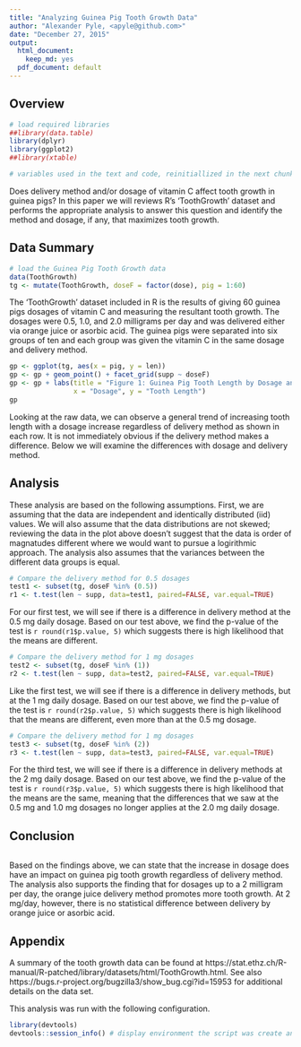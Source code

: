 ```yaml
---
title: "Analyzing Guinea Pig Tooth Growth Data"
author: "Alexander Pyle, <apyle@github.com>"
date: "December 27, 2015"
output:
  html_document:
    keep_md: yes
  pdf_document: default
---
```


## Overview

```r

# load required libraries
##library(data.table)
library(dplyr)
library(ggplot2)
##library(xtable)

# variables used in the text and code, reinitiallized in the next chunk. Set here for use in text

```

Does delivery method and/or dosage of vitamin C affect tooth growth in guinea pigs? 
In this paper we will reviews R's 'ToothGrowth' dataset and performs the appropriate 
analysis to answer this question and identify the method and dosage, if any, that 
maximizes tooth growth.

## Data Summary

```r

# load the Guinea Pig Tooth Growth data
data(ToothGrowth)
tg <- mutate(ToothGrowth, doseF = factor(dose), pig = 1:60)

```

The 'ToothGrowth' dataset included in R is the results of giving 60 guinea pigs 
dosages of vitamin C and measuring the resultant tooth growth. The dosages were 
0.5, 1.0, and 2.0 milligrams per day and was delivered either via orange juice 
or asorbic acid. The guinea pigs were separated into six groups of ten and each 
group was given the vitamin C in the same dosage and delivery method. 

```r

gp <- ggplot(tg, aes(x = pig, y = len))
gp <- gp + geom_point() + facet_grid(supp ~ doseF)
gp <- gp + labs(title = "Figure 1: Guinea Pig Tooth Length by Dosage and Delivery Method", 
                x = "Dosage", y = "Tooth Length")
gp

```

Looking at the raw data, we can observe a general trend of increasing tooth length 
with a dosage increase regardless of delivery method as shown in each row. It is 
not immediately obvious if the delivery method makes a difference. Below we will 
examine the differences with dosage and delivery method.

## Analysis

These analysis are based on the following assumptions. First, we are assuming that 
the data are independent and identically distributed (iid) values. We will also 
assume that the data distributions are not skewed; reviewing the data in the plot 
above doesn't suggest that the data is order of magnatudes different where we would 
want to pursue a logirithmic approach. The analysis also assumes that the variances 
between the different data groups is equal. 

```r
# Compare the delivery method for 0.5 dosages
test1 <- subset(tg, doseF %in% (0.5))
r1 <- t.test(len ~ supp, data=test1, paired=FALSE, var.equal=TRUE)

```

For our first test, we will see if there is a difference in delivery method at the 
0.5 mg daily dosage. Based on our test above, we find the p-value of the test is 
`r round(r1$p.value, 5)` which suggests there is high likelihood that the means 
are different.

```r
# Compare the delivery method for 1 mg dosages
test2 <- subset(tg, doseF %in% (1))
r2 <- t.test(len ~ supp, data=test2, paired=FALSE, var.equal=TRUE)

```

Like the first test, we will see if there is a difference in delivery methods, but 
at the 1 mg daily dosage. Based on our test above, we find the p-value of the test 
is `r round(r2$p.value, 5)` which suggests there is high likelihood that the means 
are different, even more than at the 0.5 mg dosage. 

```r
# Compare the delivery method for 1 mg dosages
test3 <- subset(tg, doseF %in% (2))
r3 <- t.test(len ~ supp, data=test3, paired=FALSE, var.equal=TRUE)

```

For the third test, we will see if there is a difference in delivery methods at 
the 2 mg daily dosage. Based on our test above, we find the p-value of the test 
is `r round(r3$p.value, 5)` which suggests there is high likelihood that the 
means are the same, meaning that the differences that we saw at the 0.5 mg and 
1.0 mg dosages no longer applies at the 2.0 mg daily dosage. 


## Conclusion

```r

```

Based on the findings above, we can state that the increase in dosage does have 
an impact on guinea pig tooth growth regardless of delivery method. The analysis 
also supports the finding that for dosages up to a 2 milligram per day, the orange 
juice delivery method promotes more tooth growth. At 2 mg/day, however, there is 
no statistical difference between delivery by orange juice or asorbic acid.

## Appendix

A summary of the tooth growth data can be found at https://stat.ethz.ch/R-manual/R-patched/library/datasets/html/ToothGrowth.html. 
See also https://bugs.r-project.org/bugzilla3/show_bug.cgi?id=15953 for additional details on the data set.

This analysis was run with the following configuration.

```r
library(devtools)
devtools::session_info() # display environment the script was create and run in.

```

